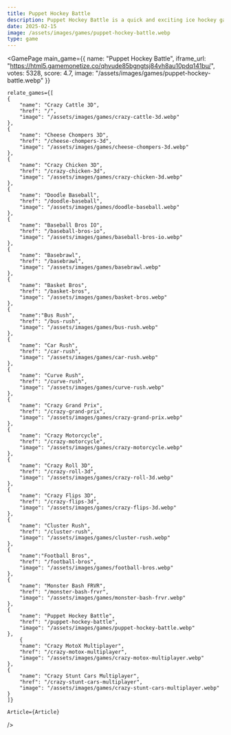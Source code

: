 ```yaml
---
title: Puppet Hockey Battle
description: Puppet Hockey Battle is a quick and exciting ice hockey game featuring puppet characters representing various national teams. Enjoy 60-second matches, intuitive controls, and cross-platform play.
date: 2025-02-15
image: /assets/images/games/puppet-hockey-battle.webp
type: game
---
```


  
<GamePage 
    main_game={{
    name: "Puppet Hockey Battle",
    iframe_url: "https://html5.gamemonetize.co/qhvude85bgngtsj84vh8au10pdq141bu/",
    votes: 5328,
    score: 4.7,
    image: "/assets/images/games/puppet-hockey-battle.webp"
}} 

    relate_games={[
    {
        "name": "Crazy Cattle 3D",
        "href": "/",
        "image": "/assets/images/games/crazy-cattle-3d.webp"
    },
    {
        "name": "Cheese Chompers 3D",
        "href": "/cheese-chompers-3d",
        "image": "/assets/images/games/cheese-chompers-3d.webp"
    },
    {
        "name": "Crazy Chicken 3D",
        "href": "/crazy-chicken-3d",
        "image": "/assets/images/games/crazy-chicken-3d.webp"
    },
    {
        "name": "Doodle Baseball",
        "href": "/doodle-baseball",
        "image": "/assets/images/games/doodle-baseball.webp"
    },
    {
        "name": "Baseball Bros IO",
        "href": "/baseball-bros-io",
        "image": "/assets/images/games/baseball-bros-io.webp"
    },
    {
        "name": "Basebrawl",
        "href": "/basebrawl",
        "image": "/assets/images/games/basebrawl.webp"
    },
    {
        "name": "Basket Bros",
        "href": "/basket-bros",
        "image": "/assets/images/games/basket-bros.webp"
    },
    {
        "name":"Bus Rush",
        "href": "/bus-rush",
        "image": "/assets/images/games/bus-rush.webp"
    },
    {
        "name": "Car Rush",
        "href": "/car-rush",
        "image": "/assets/images/games/car-rush.webp"
    },
    {
        "name": "Curve Rush",
        "href": "/curve-rush",
        "image": "/assets/images/games/curve-rush.webp"
    },
    {
        "name": "Crazy Grand Prix",
        "href": "/crazy-grand-prix",
        "image": "/assets/images/games/crazy-grand-prix.webp"
    },
    {
        "name": "Crazy Motorcycle",
        "href": "/crazy-motorcycle",
        "image": "/assets/images/games/crazy-motorcycle.webp"
    },
    {
        "name": "Crazy Roll 3D",
        "href": "/crazy-roll-3d",
        "image": "/assets/images/games/crazy-roll-3d.webp"
    },
    {
        "name": "Crazy Flips 3D",
        "href": "/crazy-flips-3d",
        "image": "/assets/images/games/crazy-flips-3d.webp"
    },
    {
        "name": "Cluster Rush",
        "href": "/cluster-rush",
        "image": "/assets/images/games/cluster-rush.webp"
    },
    {
        "name":"Football Bros",
        "href": "/football-bros",
        "image": "/assets/images/games/football-bros.webp"
    },
    {
        "name": "Monster Bash FRVR",
        "href": "/monster-bash-frvr",
        "image": "/assets/images/games/monster-bash-frvr.webp"
    },
    {
        "name": "Puppet Hockey Battle",
        "href": "/puppet-hockey-battle",
        "image": "/assets/images/games/puppet-hockey-battle.webp"
    },
        {
        "name": "Crazy MotoX Multiplayer",
        "href": "/crazy-motox-multiplayer",
        "image": "/assets/images/games/crazy-motox-multiplayer.webp"
    },
    {
        "name": "Crazy Stunt Cars Multiplayer",
        "href": "/crazy-stunt-cars-multiplayer",
        "image": "/assets/images/games/crazy-stunt-cars-multiplayer.webp"
    }
    ]}

    Article={Article}
 />